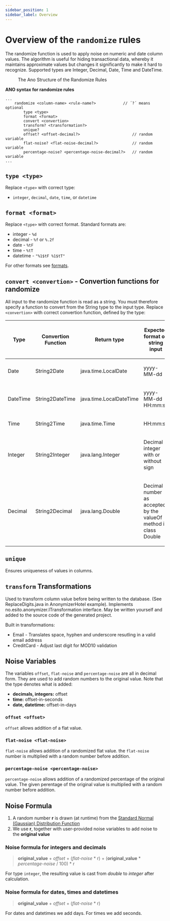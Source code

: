 ```yaml
---
sidebar_position: 1
sidebar_label: Overview
---
```


# Overview of the `randomize` rules

The randomize function is used to apply noise on numeric and date column values. The algorithm is useful for hiding transactional data, whereby it maintains approximate values but changes it significantly to make it hard to recognize. Supported types are Integer, Decimal, Date, Time and DateTime.

<figure>
  <img src="/img/docs/ano-syntax/randomize.png" alt="" />
  <figcaption> The Ano Structure of the Randomize Rules </figcaption>
</figure>

**ANO syntax for randomize rules**

```ano
...
    randomize <column-name> <rule-name?>            // ´?´ means optional
        type <type>
        format <format>
        convert <convertion>
        transform? <transformation?>
        unique?
        offset? <offset-decimal?>                       // random variable
        flat-noise? <flat-noise-decimal?>               // random variable
        percentage-noise? <percentage-noise-decimal?>   // random variable
...
```

## `type <type>`

Replace `<type>` with correct type:

- `integer`, `decimal`, `date`, `time`, or `datetime`

## `format <format>`

Replace `<type>` with correct format. Standard formats are:

- integer - `%d`
- decimal - `%f` or `%.2f`
- date - `%tF`
- time - `%tT`
- datetime - `"%1$tF %1$tT"`

For other formats see [formats](../format).

## `convert <convertion>` - Convertion functions for randomize

All input to the randomize function is read as a string.
You must therefore specify a function to convert from the String type to the input type.
Replace `<convertion>` with correct convertion function, defined by the type:

<table width="100%" >
<thead>
<tr>
<th>

Type

</th>
<th>

Convertion Function

</th>
<th>

Return type

</th>
<th >

Expected format on string input

</th>
</tr>
</thead>
<tbody>
<tr>
<td>

Date

</td>
<td>

String2Date

</td>
<td>

java.time.LocalDate

</td>
<td>

yyyy-MM-dd

</td>
</tr>
<tr>
<td>

DateTime

</td>
<td>

String2DateTime

</td>
<td>

java.time.LocalDateTime

</td>
<td>

yyyy-MM-dd HH:mm:ss

</td>
</tr>
<tr>
<td>

Time

</td>
<td>

String2Time

</td>
<td>

java.time.Time

</td>
<td>

HH:mm:ss

</td>
</tr>
<tr>
<td>

Integer

</td>
<td>

String2Integer

</td>
<td>

java.lang.Integer

</td>
<td>

Decimal integer with or without sign

</td>
</tr>
<tr>
<td>

Decimal

</td>
<td>

String2Decimal

</td>
<td>

java.lang.Double

</td>
<td>

Decimal number as accepted by the valueOf method in class Double

</td>
</tr>
</tbody>
</table>

## `unique`

Ensures uniqueness of values in columns.

## `transform` Transformations

Used to transform column value before being written to the database. (See ReplaceDigits.java in AnonymizerHotel example). Implements no.esito.anonymizer.ITransformation interface. May be written yourself and added to the source code of the generated project.

Built in transformations:

- Email - Translates space, hyphen and underscore resutling in a valid email address
- CreditCard - Adjust last digit for MOD10 validation

## Noise Variables

The variables `offset`, `flat-noise` and `percentage-noise` are all in decimal form.
They are used to add random numbers to the original value.
Note that the type denotes what is added:

- **decimals, integers:** offset
- **time:** offset-in-seconds
- **date, datetime:** offset-in-days

### `offset <offset>`

`offset` allows addition of a flat value.

### `flat-noise <flat-noise>`

`flat-noise` allows addition of a randomized flat value. the `flat-noise` number is multiplied with a random number before addition.

### `percentage-noise <percentage-noise>`

`percentage-noise` allows addition of a randomized percentage of the original value. The given perentage of the original value is multiplied with a random number before addition.

## Noise Formula

1. A random number **r** is drawn (at runtime) from the [Standard Normal (Gaussian) Distribution Function](https://en.wikipedia.org/wiki/Normal_distribution)
2. We use **r**, together with user-provided noise variables to add noise to the **original value**

### Noise formula for integers and decimals

> **original_value** + _offset_ + (_flat-noise_ \* r) + (**original_value** \* _percentage-noise_ / 100) \* r

For type `integer`, the resulting value is cast from _double_ to _integer_ after calculation.

### Noise formula for dates, times and datetimes

> **original_value** + _offset_ + (_flat-noise_ \* r)

For dates and datetimes we add days. For times we add seconds.

